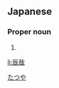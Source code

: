==Japanese==
{{ja-kanjitab|辰|哉}}

===Proper noun===
{{ja-pos|proper|たつや}}

# {{given name|male|lang=ja}}

[[Category:Japanese male given names|たつや]]

[[li:辰哉]]